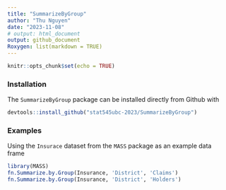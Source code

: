 ```yaml
---
title: "SummarizeByGroup"
author: "Thu Nguyen"
date: "2023-11-08"
# output: html_document
output: github_document
Roxygen: list(markdown = TRUE)
---
```




```r
knitr::opts_chunk$set(echo = TRUE)
```


### Installation


The `SummarizeByGroup` package can be installed directly from Github with


```r
devtools::install_github("stat545ubc-2023/SummarizeByGroup")
```


### Examples

Using the `Insurace` dataset from the `MASS` package as an example data frame

```r
library(MASS)
fn.Summarize.by.Group(Insurance, 'District', 'Claims')
fn.Summarize.by.Group(Insurance, 'District', 'Holders')
```

